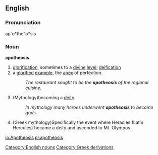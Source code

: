==English==

===Pronunciation===
ap`o*the"o*sis

===Noun===
'''apotheosis'''
# [[glorification]], sometimes to a [[divine]] [[level]]; [[deification]]
# a [[glorify|glorified]] [[example]], the [[apex]] of perfection.
#:''The restaurant sought to be the '''apotheosis''' of the regional cuisine.''
#(Mythology)becoming a [[deity]].
#:''In mythology many heroes underwent '''apotheosis''' to become gods.''
#(Greek mythology)Specifically the event where Heracles (Latin Hercules) became a deity and ascended to Mt. Olympos.



[[Category:English nouns]]
[[Category:Greek derivations]]

[[io:Apotheosis]]
[[pl:apotheosis]]